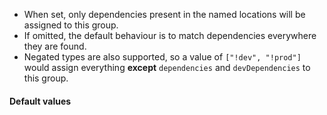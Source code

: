 
<OptionalPill />
<CustomTypesTip />

- When set, only dependencies present in the named locations will be assigned to this group.
- If omitted, the default behaviour is to match dependencies everywhere they are found.
- Negated types are also supported, so a value of `["!dev", "!prod"]` would assign everything **except** `dependencies` and `devDependencies` to this group.

#### Default values

<DefaultDependencyTypes />
